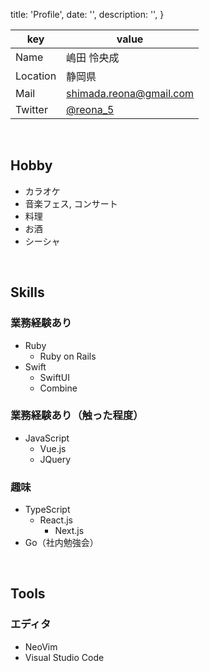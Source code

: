 
  title: 'Profile',
  date: '',
  description: '',
}

|key|value|
|----|----|
|Name|嶋田 怜央成|
|Location|静岡県|
|Mail|shimada.reona@gmail.com|
|Twitter|[@reona_5](https://twitter.com/reona_5)|

<br />

## Hobby

- カラオケ
- 音楽フェス, コンサート
- 料理
- お酒
- シーシャ

<br />

## Skills

### 業務経験あり

- Ruby
  - Ruby on Rails
- Swift
  - SwiftUI
  - Combine

### 業務経験あり（触った程度）

- JavaScript
  - Vue.js
  - JQuery

### 趣味

- TypeScript
  - React.js
    - Next.js
- Go（社内勉強会）

<br />

## Tools

### エディタ

- NeoVim
- Visual Studio Code

<br />

